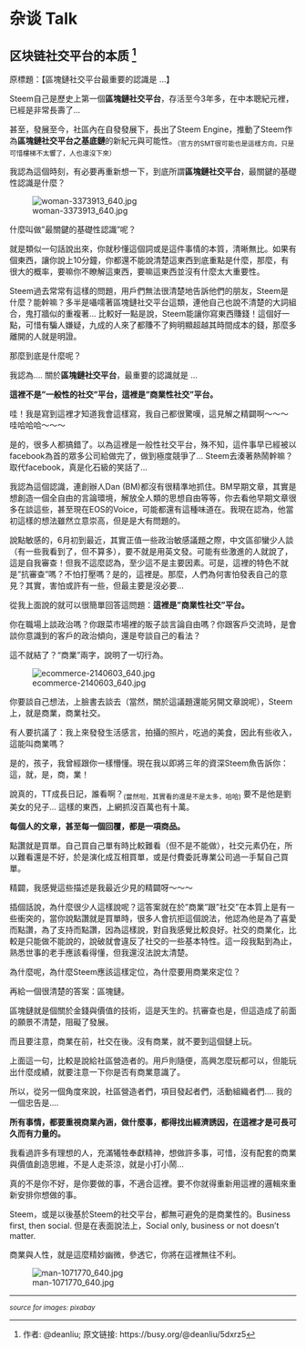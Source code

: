 # 杂谈 Talk {#talk}

## 区块链社交平台的本质 ^[作者: \@deanliu; 原文链接: https://busy.org/@deanliu/5dxrz5] {#steem-nature}

原標題：【區塊鏈社交平台最重要的認識是 ...】

Steem自己是歷史上第一個**區塊鏈社交平台**，存活至今3年多，在中本聰紀元裡，已經是非常長壽了...

甚至，發展至今，社區內在自發發展下，長出了Steem Engine，推動了Steem作為**區塊鏈社交平台之基底鏈**的新紀元與可能性。<sub>（官方的SMT很可能也是這樣方向，只是可惜樓梯不太響了，人也還沒下來）</sub>

我認為這個時刻，有必要再重新想一下，到底所謂**區塊鏈社交平台**，最關鍵的基礎性認識是什麼？

![woman-3373913_640.jpg](https://cdn.steemitimages.com/DQmVX614oeKfuYJXzn4xRBkMbRsbt36ffrtdEiZx2kYSoXN/woman-3373913_640.jpg)

什麼叫做"最關鍵的基礎性認識"呢？

就是類似一句話說出來，你就秒懂這個詞或是這件事情的本質，清晰無比。如果有個東西，讓你說上10分鐘，你都還不能說清楚這東西到底重點是什麼，那麼，有很大的概率，要嘛你不瞭解這東西，要嘛這東西並沒有什麼太大重要性。

Steem過去常常有這樣的問題，用戶們無法很清楚地告訴他們的朋友，Steem是什麼？能幹嘛？多半是囁嚅著區塊鏈社交平台這類，連他自己也說不清楚的大詞組合，鬼打牆似的重複著... 比較好一點是說，Steem能讓你寫東西賺錢！這個好一點，可惜有騙人嫌疑，九成的人來了都賺不了夠明顯超越其時間成本的錢，那麼多離開的人就是明證。

那麼到底是什麼呢？

我認為.... 關於**區塊鏈社交平台**，最重要的認識就是 ...

**這裡不是"一般性的社交"平台，這裡是"商業性社交"平台。**

哇！我是寫到這裡才知道我會這樣寫，我自己都很驚嘆，這見解之精闢啊～～～ 哇哈哈哈～～～

是的，很多人都搞錯了。以為這裡是一般性社交平台，殊不知，這件事早已經被以facebook為首的眾多公司給做完了，做到極度競爭了... Steem去湊著熱鬧幹嘛？取代facebook，真是化石級的笑話了...

我認為這個認識，連創辦人Dan (BM)都沒有很精準地抓住。BM早期文章，其實是想創造一個全自由的言論環境，解放全人類的思想自由等等，你去看他早期文章很多在談這些，甚至現在EOS的Voice，可能都還有這種味道在。我現在認為，他當初這樣的想法雖然立意崇高，但是是大有問題的。

說點敏感的，6月初到最近，其實正值一些政治敏感議題之際，中文區卻蠻少人談（有一些我看到了，但不算多），要不就是用英文發。可能有些激進的人就說了，這是自我審查！但我不這麼認為，至少這不是主要因素。可是，這裡的特色不就是"抗審查"嗎？不怕打壓嗎？是的，這裡是。那麼，人們為何害怕發表自己的意見？其實，害怕或許有一些，但最主要是沒必要...

從我上面說的就可以很簡單回答這問題：**這裡是"商業性社交"平台。**

你在職場上談政治嗎？你跟菜市場裡的販子談言論自由嗎？你跟客戶交流時，是會談你意識到的客戶的政治傾向，還是夸談自己的看法？

這不就結了？"商業"兩字，說明了一切行為。

![ecommerce-2140603_640.jpg](https://cdn.steemitimages.com/DQmYQJm8zaKBJezFwSgoh3a6bWjaxWpPcKRrxFPNDvWBmmU/ecommerce-2140603_640.jpg)

你要談自己想法，上臉書去談去（當然，關於這議題還能另開文章說呢），Steem上，就是商業，商業社交。

有人要抗議了：我上來發發生活感言，拍攝的照片，吃過的美食，因此有些收入，這能叫商業嗎？

是的，孩子，我曾經跟你一樣懵懂。現在我以即將三年的資深Steem魚告訴你：這，就，是，商，業！

說真的，TT成長日記，誰看啊？<sub>(當然啦，其實看的還是不是太多，哈哈)</sub> 要不是他是劉美女的兒子... 這樣的東西，上網抓沒百萬也有十萬。

**每個人的文章，甚至每一個回覆，都是一項商品。**

點讚就是買單。自己買自己單有時比較難看（但不是不能做），社交元素仍在，所以難看還是不好，於是演化成互相買單，或是付費委託專業公司過一手幫自己買單。

精闢，我感覺這些描述是我最近少見的精闢呀～～～

插個話說，為什麼很少人這樣說呢？這答案就在於"商業"跟"社交"在本質上是有一些衝突的，當你說點讚就是買單時，很多人會抗拒這個說法，他認為他是為了喜愛而點讚，為了支持而點讚，因為這樣說，對自我感覺比較良好。社交的商業化，比較是只能做不能說的，說破就會違反了社交的一些基本特性。這一段我點到為止，熟悉世事的老手應該看得懂，但我還沒法說太清楚。

為什麼呢，為什麼Steem應該這樣定位，為什麼要用商業來定位？

再給一個很清楚的答案：區塊鏈。

區塊鏈就是個關於金錢與價值的技術，這是天生的。抗審查也是，但這造成了前面的願景不清楚，阻礙了發展。

而且要注意，商業在前，社交在後。沒有商業，就不要到這個鏈上玩。

上面這一句，比較是說給社區營造者的。用戶則隨便，高興怎麼玩都可以，但能玩出什麼成績，就要注意一下你是否有商業意識了。

所以，從另一個角度來說，社區營造者們，項目發起者們，活動組織者們.... 我的一個忠告是....

**所有事情，都要重視商業內涵，做什麼事，都得找出經濟誘因，在這裡才是可長可久而有力量的。**

我看過許多有理想的人，充滿犧牲奉獻精神，想做許多事，可惜，沒有配套的商業與價值創造思維，不是人走茶涼，就是小打小鬧...

真的不是你不好，是你要做的事，不適合這裡。要不你就得重新用這裡的邏輯來重新安排你想做的事。

Steem，或是以後基於Steem的社交平台，都無可避免的是商業性的。Business first, then social. 但是在表面說法上，Social only, business or not doesn't matter.

商業與人性，就是這麼精妙幽微，參透它，你將在這裡無往不利。

![man-1071770_640.jpg](https://cdn.steemitimages.com/DQmbZtwc27YK5VWLKPmRd8zqDbR75X5hABQjrbjWdD1deKp/man-1071770_640.jpg)

---

<sub>_source for images: pixabay_</sub>



